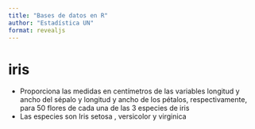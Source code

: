 ```yaml
---
title: "Bases de datos en R"
author: "Estadística UN"
format: revealjs
---
```


# iris {background-color="black" background-image="https://upload.wikimedia.org/wikipedia/commons/a/a7/Irissetosa1.jpg"}

- Proporciona las medidas en centímetros de las variables longitud y ancho del sépalo y longitud y ancho de los pétalos, respectivamente, para 50 flores de cada una de las 3 especies de iris
- Las especies son Iris setosa , versicolor y virginica